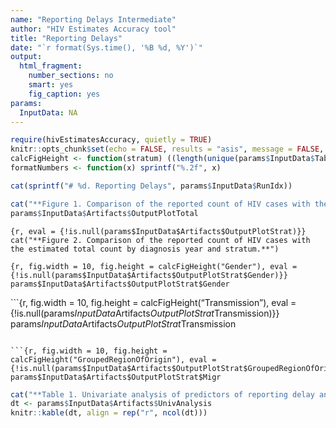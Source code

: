 ```yaml
---
name: "Reporting Delays Intermediate"
author: "HIV Estimates Accuracy tool"
title: "Reporting Delays"
date: "`r format(Sys.time(), '%B %d, %Y')`"
output:
  html_fragment:
    number_sections: no
    smart: yes
    fig_caption: yes
params:
  InputData: NA
---
```

```r
require(hivEstimatesAccuracy, quietly = TRUE)
knitr::opts_chunk$set(echo = FALSE, results = "asis", message = FALSE, warning = FALSE, include = TRUE)
calcFigHeight <- function(stratum) ((length(unique(params$InputData$Table[[stratum]])) + 1) %/% 2) * 3
formatNumbers <- function(x) sprintf("%.2f", x)
```

```r
cat(sprintf("# %d. Reporting Delays", params$InputData$RunIdx))
```

```r
cat("**Figure 1. Comparison of the reported count of HIV cases with the estimated total count by diagnosis year.**<br />")
params$InputData$Artifacts$OutputPlotTotal
```

```{r, eval = {!is.null(params$InputData$Artifacts$OutputPlotStrat)}}
cat("**Figure 2. Comparison of the reported count of HIV cases with the estimated total count by diagnosis year and stratum.**")
```

```{r, fig.width = 10, fig.height = calcFigHeight("Gender"), eval = {!is.null(params$InputData$Artifacts$OutputPlotStrat$Gender)}}
params$InputData$Artifacts$OutputPlotStrat$Gender
```

```{r, fig.width = 10, fig.height = calcFigHeight("Transmission"), eval = {!is.null(params$InputData$Artifacts$OutputPlotStrat$Transmission)}}
params$InputData$Artifacts$OutputPlotStrat$Transmission

```

```{r, fig.width = 10, fig.height = calcFigHeight("GroupedRegionOfOrigin"), eval = {!is.null(params$InputData$Artifacts$OutputPlotStrat$GroupedRegionOfOrigin)}}
params$InputData$Artifacts$OutputPlotStrat$Migr
```

```r
cat("**Table 1. Univariate analysis of predictors of reporting delay and proportionality assumption test**", "\n")
dt <- params$InputData$Artifacts$UnivAnalysis
knitr::kable(dt, align = rep("r", ncol(dt)))

```

